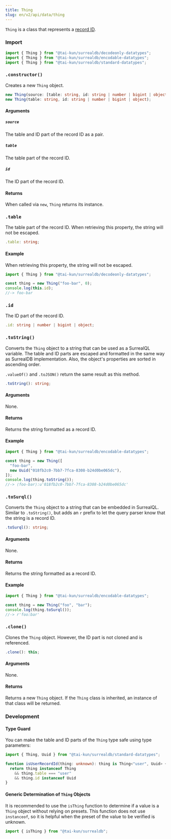 ```yaml
---
title: Thing
slug: en/v2/api/data/thing
---
```



`Thing` is a class that represents a [record ID](https://surrealdb.com/docs/surrealql/datamodel/ids).

### Import

```ts
import { Thing } from "@tai-kun/surrealdb/decodeonly-datatypes";
import { Thing } from "@tai-kun/surrealdb/encodable-datatypes";
import { Thing } from "@tai-kun/surrealdb/standard-datatypes";
```

### `.constructor()`

Creates a new `Thing` object.

```ts
new Thing(source: [table: string, id: string | number | bigint | object]);
new Thing(table: string, id: string | number | bigint | object);
```

#### Arguments

##### `source`

The table and ID part of the record ID as a pair.

##### `table`

The table part of the record ID.

##### `id`

The ID part of the record ID.

#### Returns

When called via `new`, `Thing` returns its instance.

### `.table` <Badge variant="instance" /><Badge variant="property" /><Badge variant="decodeonly" />

The table part of the record ID. When retrieving this property, the string will not be escaped.

```ts
.table: string;
```

#### Example

When retrieving this property, the string will not be escaped.

```ts
import { Thing } from "@tai-kun/surrealdb/decodeonly-datatypes";

const thing = new Thing("foo-bar", 0);
console.log(this.id);
//-> foo-bar
```

### `.id` <Badge variant="instance" /><Badge variant="property" /><Badge variant="decodeonly" />

The ID part of the record ID.

```ts
.id: string | number | bigint | object;
```

### `.toString()` <Badge variant="instance" /><Badge variant="method" /><Badge variant="encodable" />

Converts the `Thing` object to a string that can be used as a SurrealQL variable. The table and ID parts are escaped and formatted in the same way as SurrealDB implementation. Also, the object's properties are sorted in ascending order.

`.valueOf()` and `.toJSON()` return the same result as this method.

```ts
.toString(): string;
```

#### Arguments

None.

#### Returns

Returns the string formatted as a record ID.

#### Example

```ts
import { Thing } from "@tai-kun/surrealdb/encodable-datatypes";

const thing = new Thing([
  "foo-bar",
  new Uuid("018fb2c0-7bb7-7fca-8308-b24d0be065dc"),
]);
console.log(thing.toString());
//-> ⟨foo-bar⟩:u'018fb2c0-7bb7-7fca-8308-b24d0be065dc'
```

### `.toSurql()` <Badge variant="instance" /><Badge variant="method" /><Badge variant="encodable" />

Converts the `Thing` object to a string that can be embedded in SurrealQL. Similar to `.toString()`, but adds an `r` prefix to let the query parser know that the string is a record ID.

```ts
.toSurql(): string;
```

#### Arguments

None.

#### Returns

Returns the string formatted as a record ID.

#### Example

```ts
import { Thing } from "@tai-kun/surrealdb/encodable-datatypes";

const thing = new Thing("foo", "bar");
console.log(thing.toSurql());
//-> r'foo:bar'
```

### `.clone()` <Badge variant="instance" /><Badge variant="method" /><Badge variant="standard" />

Clones the `Thing` object. However, the ID part is not cloned and is referenced.

```ts
.clone(): this;
```

#### Arguments

None.

#### Returns

Returns a new `Thing` object. If the `Thing` class is inherited, an instance of that class will be returned.

### Development

#### Type Guard

You can make the table and ID parts of the `Thing` type safe using type parameters:

```ts
import { Thing, Uuid } from "@tai-kun/surrealdb/standard-datatypes";

function isUserRecordId(thing: unknown): thing is Thing<"user", Uuid> {
  return thing instanceof Thing
    && thing.table === "user"
    && thing.id instanceof Uuid
}
```

#### Generic Determination of `Thing` Objects

It is recommended to use the `isThing` function to determine if a value is a `Thing` object without relying on presets. This function does not use `instanceof`, so it is helpful when the preset of the value to be verified is unknown.

```ts
import { isThing } from "@tai-kun/surrealdb";
```
